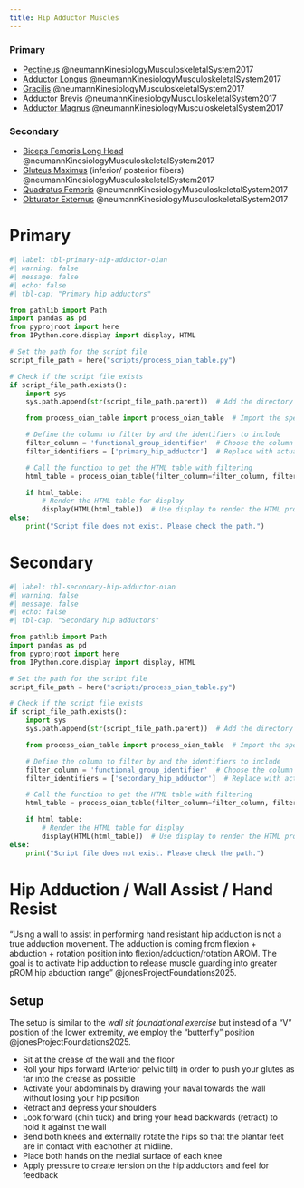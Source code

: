 ```yaml
---
title: Hip Adductor Muscles
---
```




:::{layout-ncol="2"}

### Primary



- [Pectineus]({{< var ref-pectineus.path >}}) @neumannKinesiologyMusculoskeletalSystem2017
- [Adductor Longus]({{< var ref-adductor-longus.path >}}) @neumannKinesiologyMusculoskeletalSystem2017
- [Gracilis]({{< var ref-gracilis.path >}}) @neumannKinesiologyMusculoskeletalSystem2017
- [Adductor Brevis]({{< var ref-adductor-brevis.path >}}) @neumannKinesiologyMusculoskeletalSystem2017
- [Adductor Magnus]({{< var ref-adductor-magnus.path >}}) @neumannKinesiologyMusculoskeletalSystem2017

### Secondary

- [Biceps Femoris Long Head]({{< var ref-biceps-femoris-long-head.path >}}) @neumannKinesiologyMusculoskeletalSystem2017
- [Gluteus Maximus]({{< var ref-gluteus-maximus.path >}}) (inferior/ posterior fibers) @neumannKinesiologyMusculoskeletalSystem2017
- [Quadratus Femoris]({{< var ref-quadratus-femoris.path >}}) @neumannKinesiologyMusculoskeletalSystem2017
- [Obturator Externus]({{< var ref-obturator-externus.path >}}) @neumannKinesiologyMusculoskeletalSystem2017

:::

# Primary

```python
#| label: tbl-primary-hip-adductor-oian
#| warning: false
#| message: false
#| echo: false
#| tbl-cap: "Primary hip adductors"

from pathlib import Path
import pandas as pd
from pyprojroot import here
from IPython.core.display import display, HTML

# Set the path for the script file
script_file_path = here("scripts/process_oian_table.py")

# Check if the script file exists
if script_file_path.exists():
    import sys
    sys.path.append(str(script_file_path.parent))  # Add the directory of the script to the system path

    from process_oian_table import process_oian_table  # Import the specific function

    # Define the column to filter by and the identifiers to include
    filter_column = 'functional_group_identifier'  # Choose the column you want to filter by
    filter_identifiers = ['primary_hip_adductor']  # Replace with actual identifiers you want to include

    # Call the function to get the HTML table with filtering
    html_table = process_oian_table(filter_column=filter_column, filter_identifiers=filter_identifiers)

    if html_table:
        # Render the HTML table for display
        display(HTML(html_table))  # Use display to render the HTML properly
else:
    print("Script file does not exist. Please check the path.")

```

# Secondary

```python
#| label: tbl-secondary-hip-adductor-oian
#| warning: false
#| message: false
#| echo: false
#| tbl-cap: "Secondary hip adductors"

from pathlib import Path
import pandas as pd
from pyprojroot import here
from IPython.core.display import display, HTML

# Set the path for the script file
script_file_path = here("scripts/process_oian_table.py")

# Check if the script file exists
if script_file_path.exists():
    import sys
    sys.path.append(str(script_file_path.parent))  # Add the directory of the script to the system path

    from process_oian_table import process_oian_table  # Import the specific function

    # Define the column to filter by and the identifiers to include
    filter_column = 'functional_group_identifier'  # Choose the column you want to filter by
    filter_identifiers = ['secondary_hip_adductor']  # Replace with actual identifiers you want to include

    # Call the function to get the HTML table with filtering
    html_table = process_oian_table(filter_column=filter_column, filter_identifiers=filter_identifiers)

    if html_table:
        # Render the HTML table for display
        display(HTML(html_table))  # Use display to render the HTML properly
else:
    print("Script file does not exist. Please check the path.")

```



# Hip Adduction / Wall Assist / Hand Resist

<!-- Read hip_msk for more info or updated info -->

"Using a wall to assist in performing hand resistant hip adduction is not a true adduction movement. The adduction is coming from flexion + abduction + rotation position into flexion/adduction/rotation AROM. The goal is to activate hip adduction to release muscle guarding into greater pROM hip abduction range" @jonesProjectFoundations2025.

## Setup

The setup is similar to the *wall sit foundational exercise* but instead of a "V" position of the lower extremity, we employ the "butterfly" position @jonesProjectFoundations2025.

- Sit at the crease of the wall and the floor
- Roll your hips forward (Anterior pelvic tilt) in order to push your glutes as far into the crease as possible
- Activate your abdominals by drawing your naval towards the wall without losing your hip position
- Retract and depress your shoulders
- Look forward (chin tuck) and bring your head backwards (retract) to hold it against the wall
- Bend both knees and externally rotate the hips so that the plantar feet are in contact with eachother at midline.
- Place both hands on the medial surface of each knee
- Apply pressure to create tension on the hip adductors and feel for feedback